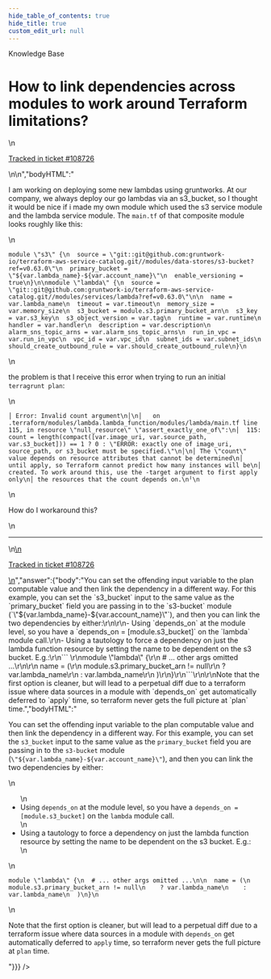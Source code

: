 ```yaml
---
hide_table_of_contents: true
hide_title: true
custom_edit_url: null
---
```



<CenterLayout>
<span class="title">Knowledge Base</span>
<h1>How to link dependencies across modules to work around Terraform limitations?</h1>
<GitHub json={{"id":"D_kwDOF8slf84APwFf","number":450,"author":{"login":"yorinasub17"},"title":"How to link dependencies across modules to work around Terraform limitations?","body":"\nI am working on deploying some new lambdas using gruntworks. At our company, we always deploy our go lambdas via an s3_bucket, so I thought it would be nice if i made my own module which used the s3 service module and the lambda service module. The `main.tf` of that composite module looks roughly like this:\r\n\r\n```\r\nmodule \"s3\" {\r\n  source = \"git::git@github.com:gruntwork-io/terraform-aws-service-catalog.git//modules/data-stores/s3-bucket?ref=v0.63.0\"\r\n  primary_bucket = \"${var.lambda_name}-${var.account_name}\"\r\n  enable_versioning = true\r\n}\r\n\r\nmodule \"lambda\" {\r\n  source = \"git::git@github.com:gruntwork-io/terraform-aws-service-catalog.git//modules/services/lambda?ref=v0.63.0\"\r\n\r\n  name = var.lambda_name\r\n  timeout = var.timeout\r\n  memory_size = var.memory_size\r\n  s3_bucket = module.s3.primary_bucket_arn\r\n  s3_key = var.s3_key\r\n  s3_object_version = var.tag\r\n  runtime = var.runtime\r\n  handler = var.handler\r\n  description = var.description\r\n  alarm_sns_topic_arns = var.alarm_sns_topic_arns\r\n  run_in_vpc = var.run_in_vpc\r\n  vpc_id = var.vpc_id\r\n  subnet_ids = var.subnet_ids\r\n  should_create_outbound_rule = var.should_create_outbound_rule\r\n}\r\n```\r\n\r\nthe problem is that I receive this error when trying to run an initial `terragrunt plan`:\r\n\r\n```╷\r\n│ Error: Invalid count argument\r\n│\r\n│   on .terraform/modules/lambda.lambda_function/modules/lambda/main.tf line 115, in resource \"null_resource\" \"assert_exactly_one_of\":\r\n│  115:   count = length(compact([var.image_uri, var.source_path, var.s3_bucket])) == 1 ? 0 : \"ERROR: exactly one of image_uri, source_path, or s3_bucket must be specified.\"\r\n│\r\n│ The \"count\" value depends on resource attributes that cannot be determined\r\n│ until apply, so Terraform cannot predict how many instances will be\r\n│ created. To work around this, use the -target argument to first apply only\r\n│ the resources that the count depends on.\r\n╵\r\n```\r\n\r\nHow do I workaround this?\n\n---\n\n<ins datetime=\"2022-06-08T19:40:40Z\">\n  <p><a href=\"https://support.gruntwork.io/hc/requests/108726\">Tracked in ticket #108726</a></p>\n</ins>\n","bodyHTML":"<p dir=\"auto\">I am working on deploying some new lambdas using gruntworks. At our company, we always deploy our go lambdas via an s3_bucket, so I thought it would be nice if i made my own module which used the s3 service module and the lambda service module. The <code class=\"notranslate\">main.tf</code> of that composite module looks roughly like this:</p>\n<div class=\"snippet-clipboard-content notranslate position-relative overflow-auto\" data-snippet-clipboard-copy-content=\"module &quot;s3&quot; {\n  source = &quot;git::git@github.com:gruntwork-io/terraform-aws-service-catalog.git//modules/data-stores/s3-bucket?ref=v0.63.0&quot;\n  primary_bucket = &quot;${var.lambda_name}-${var.account_name}&quot;\n  enable_versioning = true\n}\n\nmodule &quot;lambda&quot; {\n  source = &quot;git::git@github.com:gruntwork-io/terraform-aws-service-catalog.git//modules/services/lambda?ref=v0.63.0&quot;\n\n  name = var.lambda_name\n  timeout = var.timeout\n  memory_size = var.memory_size\n  s3_bucket = module.s3.primary_bucket_arn\n  s3_key = var.s3_key\n  s3_object_version = var.tag\n  runtime = var.runtime\n  handler = var.handler\n  description = var.description\n  alarm_sns_topic_arns = var.alarm_sns_topic_arns\n  run_in_vpc = var.run_in_vpc\n  vpc_id = var.vpc_id\n  subnet_ids = var.subnet_ids\n  should_create_outbound_rule = var.should_create_outbound_rule\n}\"><pre class=\"notranslate\"><code>module \"s3\" {\n  source = \"git::git@github.com:gruntwork-io/terraform-aws-service-catalog.git//modules/data-stores/s3-bucket?ref=v0.63.0\"\n  primary_bucket = \"${var.lambda_name}-${var.account_name}\"\n  enable_versioning = true\n}\n\nmodule \"lambda\" {\n  source = \"git::git@github.com:gruntwork-io/terraform-aws-service-catalog.git//modules/services/lambda?ref=v0.63.0\"\n\n  name = var.lambda_name\n  timeout = var.timeout\n  memory_size = var.memory_size\n  s3_bucket = module.s3.primary_bucket_arn\n  s3_key = var.s3_key\n  s3_object_version = var.tag\n  runtime = var.runtime\n  handler = var.handler\n  description = var.description\n  alarm_sns_topic_arns = var.alarm_sns_topic_arns\n  run_in_vpc = var.run_in_vpc\n  vpc_id = var.vpc_id\n  subnet_ids = var.subnet_ids\n  should_create_outbound_rule = var.should_create_outbound_rule\n}\n</code></pre></div>\n<p dir=\"auto\">the problem is that I receive this error when trying to run an initial <code class=\"notranslate\">terragrunt plan</code>:</p>\n<div class=\"snippet-clipboard-content notranslate position-relative overflow-auto\" data-snippet-clipboard-copy-content=\"│ Error: Invalid count argument\n│\n│   on .terraform/modules/lambda.lambda_function/modules/lambda/main.tf line 115, in resource &quot;null_resource&quot; &quot;assert_exactly_one_of&quot;:\n│  115:   count = length(compact([var.image_uri, var.source_path, var.s3_bucket])) == 1 ? 0 : &quot;ERROR: exactly one of image_uri, source_path, or s3_bucket must be specified.&quot;\n│\n│ The &quot;count&quot; value depends on resource attributes that cannot be determined\n│ until apply, so Terraform cannot predict how many instances will be\n│ created. To work around this, use the -target argument to first apply only\n│ the resources that the count depends on.\n╵\"><pre lang=\"╷\" class=\"notranslate\"><code>│ Error: Invalid count argument\n│\n│   on .terraform/modules/lambda.lambda_function/modules/lambda/main.tf line 115, in resource \"null_resource\" \"assert_exactly_one_of\":\n│  115:   count = length(compact([var.image_uri, var.source_path, var.s3_bucket])) == 1 ? 0 : \"ERROR: exactly one of image_uri, source_path, or s3_bucket must be specified.\"\n│\n│ The \"count\" value depends on resource attributes that cannot be determined\n│ until apply, so Terraform cannot predict how many instances will be\n│ created. To work around this, use the -target argument to first apply only\n│ the resources that the count depends on.\n╵\n</code></pre></div>\n<p dir=\"auto\">How do I workaround this?</p>\n<hr>\n<ins datetime=\"2022-06-08T19:40:40Z\">\n  <p dir=\"auto\"><a href=\"https://support.gruntwork.io/hc/requests/108726\" rel=\"nofollow\">Tracked in ticket #108726</a></p>\n</ins>","answer":{"body":"You can set the offending input variable to the plan computable value and then link the dependency in a different way. For this example, you can set the `s3_bucket` input to the same value as the `primary_bucket` field you are passing in to the `s3-bucket` module (`\"${var.lambda_name}-${var.account_name}\"`), and then you can link the two dependencies by either:\r\n\r\n- Using `depends_on` at the module level, so you have a `depends_on = [module.s3_bucket]` on the `lambda` module call.\r\n- Using a tautology to force a dependency on just the lambda function resource by setting the name to be dependent on the s3 bucket. E.g.:\r\n``` \r\nmodule \"lambda\" {\r\n  # ... other args omitted ...\r\n\r\n  name = (\r\n    module.s3.primary_bucket_arn != null\r\n    ? var.lambda_name\r\n    : var.lambda_name\r\n  )\r\n}\r\n```\r\n\r\nNote that the first option is cleaner, but will lead to a perpetual diff due to a terraform issue where data sources in a module with `depends_on` get automatically deferred to `apply` time, so terraform never gets the full picture at `plan` time.","bodyHTML":"<p dir=\"auto\">You can set the offending input variable to the plan computable value and then link the dependency in a different way. For this example, you can set the <code class=\"notranslate\">s3_bucket</code> input to the same value as the <code class=\"notranslate\">primary_bucket</code> field you are passing in to the <code class=\"notranslate\">s3-bucket</code> module (<code class=\"notranslate\">\"${var.lambda_name}-${var.account_name}\"</code>), and then you can link the two dependencies by either:</p>\n<ul dir=\"auto\">\n<li>Using <code class=\"notranslate\">depends_on</code> at the module level, so you have a <code class=\"notranslate\">depends_on = [module.s3_bucket]</code> on the <code class=\"notranslate\">lambda</code> module call.</li>\n<li>Using a tautology to force a dependency on just the lambda function resource by setting the name to be dependent on the s3 bucket. E.g.:</li>\n</ul>\n<div class=\"snippet-clipboard-content notranslate position-relative overflow-auto\" data-snippet-clipboard-copy-content=\"module &quot;lambda&quot; {\n  # ... other args omitted ...\n\n  name = (\n    module.s3.primary_bucket_arn != null\n    ? var.lambda_name\n    : var.lambda_name\n  )\n}\"><pre class=\"notranslate\"><code>module \"lambda\" {\n  # ... other args omitted ...\n\n  name = (\n    module.s3.primary_bucket_arn != null\n    ? var.lambda_name\n    : var.lambda_name\n  )\n}\n</code></pre></div>\n<p dir=\"auto\">Note that the first option is cleaner, but will lead to a perpetual diff due to a terraform issue where data sources in a module with <code class=\"notranslate\">depends_on</code> get automatically deferred to <code class=\"notranslate\">apply</code> time, so terraform never gets the full picture at <code class=\"notranslate\">plan</code> time.</p>"}}} />

</CenterLayout>
  

<!-- ##DOCS-SOURCER-START
{
  "sourcePlugin": "github-discussions",
  "hash": "b527c9f55fc022e92eda09414194c484"
}
##DOCS-SOURCER-END -->
